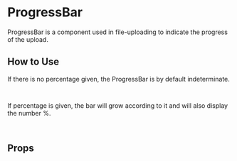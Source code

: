 
<Meta of={ProgressBarStories} />

# ProgressBar

ProgressBar is a component used in file-uploading to indicate the progress of the upload.

<Canvas of={Indeterminate} />

## How to Use

If there is no percentage given, the ProgressBar is by default indeterminate.

```html
<ProgressBar />
```

If percentage is given, the bar will grow according to it and will also display the number %.

```html
<ProgressBar :percentage="20" />
```

## Props

<ArgTypes story={PRIMARY_STORY} />

